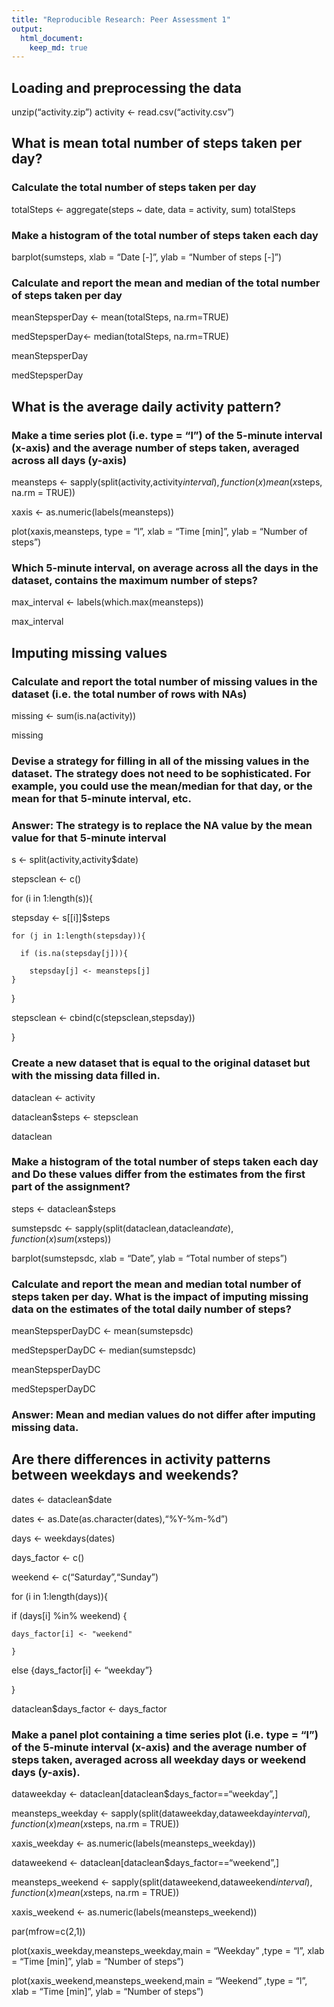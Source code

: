 ```yaml
---
title: "Reproducible Research: Peer Assessment 1"
output: 
  html_document:
    keep_md: true
---
```




## Loading and preprocessing the data
unzip("activity.zip")
activity <- read.csv("activity.csv")

## What is mean total number of steps taken per day?

### Calculate the total number of steps taken per day

totalSteps <- aggregate(steps ~ date, data = activity, sum)
totalSteps

### Make a histogram of the total number of steps taken each day

barplot(sumsteps, xlab = "Date [-]", ylab = "Number of steps [-]")

### Calculate and report the mean and median of the total number of steps taken per day

meanStepsperDay <- mean(totalSteps, na.rm=TRUE)

medStepsperDay<- median(totalSteps, na.rm=TRUE)

meanStepsperDay

medStepsperDay



## What is the average daily activity pattern?

### Make a time series plot (i.e. type = "l") of the 5-minute interval (x-axis) and the average number of steps taken, averaged across all days (y-axis)

meansteps <- sapply(split(activity,activity$interval),function(x) mean(x$steps, na.rm = TRUE))

xaxis <- as.numeric(labels(meansteps))

plot(xaxis,meansteps, type = "l", xlab = "Time [min]", ylab = "Number of steps")


### Which 5-minute interval, on average across all the days in the dataset, contains the maximum number of steps?

max_interval <- labels(which.max(meansteps))

max_interval

## Imputing missing values

### Calculate and report the total number of missing values in the dataset (i.e. the total number of rows with NAs)

missing <- sum(is.na(activity))

missing


### Devise a strategy for filling in all of the missing values in the dataset. The strategy does not need to be sophisticated. For example, you could use the mean/median for that day, or the mean for that 5-minute interval, etc.

### Answer: The strategy is to replace the NA value by the mean value for that 5-minute interval

s <- split(activity,activity$date)

stepsclean <- c()

for (i in 1:length(s)){

  stepsday <- s[[i]]$steps

    for (j in 1:length(stepsday)){
    
      if (is.na(stepsday[j])){ 
      
        stepsday[j] <- meansteps[j]
    }

  }

  stepsclean <- cbind(c(stepsclean,stepsday))
  
}

### Create a new dataset that is equal to the original dataset but with the missing data filled in.

dataclean <- activity

dataclean$steps <- stepsclean

dataclean

### Make a histogram of the total number of steps taken each day and  Do these values differ from the estimates from the first part of the assignment? 

steps <- dataclean$steps 

sumstepsdc <- sapply(split(dataclean,dataclean$date),function(x) sum(x$steps)) 

barplot(sumstepsdc, xlab = "Date", ylab = "Total number of steps") 


### Calculate and report the mean and median total number of steps taken per day. What is the impact of imputing missing data on the estimates of the total daily number of steps?

meanStepsperDayDC <- mean(sumstepsdc) 

medStepsperDayDC <- median(sumstepsdc) 

meanStepsperDayDC 

medStepsperDayDC 


### Answer: Mean and median values do not differ after imputing missing data. 


## Are there differences in activity patterns between weekdays and weekends?

dates <- dataclean$date 

dates <- as.Date(as.character(dates),"%Y-%m-%d") 

days <- weekdays(dates) 

days_factor <- c() 


weekend <- c("Saturday","Sunday") 

for (i in 1:length(days)){ 

  if (days[i] %in% weekend) {
  
    days_factor[i] <- "weekend"
    
    }
    
  else {days_factor[i] <- "weekday"} 
  
} 

dataclean$days_factor <- days_factor


### Make a panel plot containing a time series plot (i.e. type = "l") of the 5-minute interval (x-axis) and the average number of steps taken, averaged across all weekday days or weekend days (y-axis).

dataweekday <- dataclean[dataclean$days_factor=="weekday",]

meansteps_weekday <- sapply(split(dataweekday,dataweekday$interval),function(x) mean(x$steps, na.rm = TRUE))

xaxis_weekday <- as.numeric(labels(meansteps_weekday))

dataweekend <- dataclean[dataclean$days_factor=="weekend",]

meansteps_weekend <- sapply(split(dataweekend,dataweekend$interval),function(x) mean(x$steps, na.rm = TRUE))

xaxis_weekend <- as.numeric(labels(meansteps_weekend))

par(mfrow=c(2,1))

plot(xaxis_weekday,meansteps_weekday,main = "Weekday" ,type = "l", xlab = "Time [min]", ylab = "Number of steps")

plot(xaxis_weekend,meansteps_weekend,main = "Weekend" ,type = "l", xlab = "Time [min]", ylab = "Number of steps")

